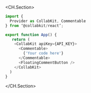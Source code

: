 <CH.Section>

```typescript
import {
  Provider as CollabKit, Commentable
} from ‘@collabkit/react’;

export function App() {
   return (
    <CollabKit apiKey={API_KEY}>
      <Commentable>
        {'Your code here'}
      </Commentable>
      <FloatingCommentButton />
    </CollabKit>
  )
}
```

</CH.Section>

